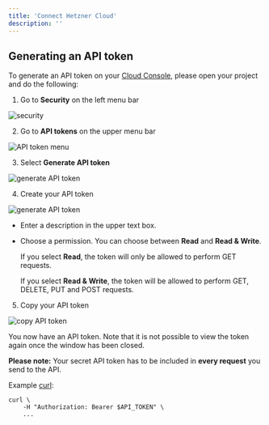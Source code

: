 ---
title: 'Connect Hetzner Cloud'
description: ''
---

## Generating an API token

To generate an API token on your [Cloud Console](https://console.hetzner.cloud/), please open your project and do the following:

1. Go to **Security** on the left menu bar

![security](/cloud-providers/img/dashboard.security.en.png)

2. Go to **API tokens** on the upper menu bar

![API token menu](/cloud-providers/img/api-tokens.png)

3. Select **Generate API token**

![generate API token](/cloud-providers/img/select-generate-token.png)

4. Create your API token

![generate API token](/cloud-providers/img/generate-api-token.png)

- Enter a description in the upper text box.

- Choose a permission. You can choose between **Read** and **Read & Write**.

  If you select **Read**, the token will only be allowed to perform GET requests.

  If you select **Read & Write**, the token will be allowed to perform GET, DELETE, PUT and POST requests.

5. Copy your API token

![copy API token](/cloud-providers/img/copy-api-token.png)

You now have an API token. Note that it is not possible to view the token again once the window has been closed.

**Please note:** Your secret API token has to be included in **every request** you send to the API.

Example [curl](https://curl.se/):

```
curl \
	-H "Authorization: Bearer $API_TOKEN" \
    ...
```